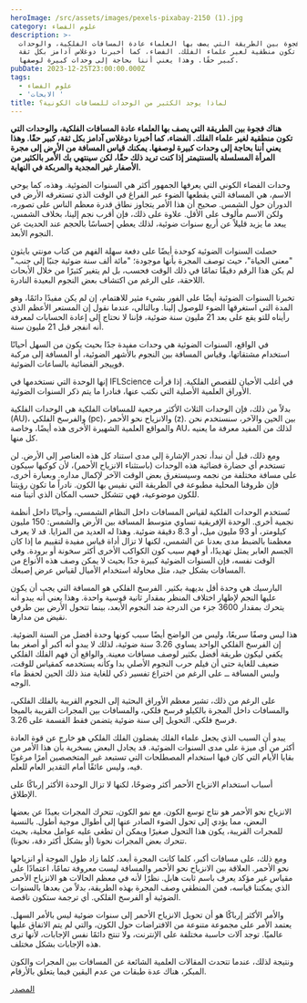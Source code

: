 ```yaml
---
heroImage: /src/assets/images/pexels-pixabay-2150 (1).jpg
category: علوم الفضاء
description: >-
  هناك فجوة بين الطريقة التي يصف بها العلماء عادة المسافات الفلكية، والوحدات
  التي تكون منطقية لغير علماء الفلك. الفضاء، كما أخبرنا دوغلاس آدامز بكل ثقة،
  كبير حقًا. وهذا يعني أننا بحاجة إلى وحدات كبيرة لوصفها.
pubDate: 2023-12-25T23:00:00.000Z
tags:
  - علوم الفضاء
  - 'الابحات '
title: لماذا يوجد الكثير من الوحدات للمسافات الكونية؟
---
```


**هناك فجوة بين الطريقة التي يصف بها العلماء عادة المسافات الفلكية، والوحدات التي تكون منطقية لغير علماء الفلك. الفضاء، كما أخبرنا دوغلاس آدامز بكل ثقة، كبير حقًا. وهذا يعني أننا بحاجة إلى وحدات كبيرة لوصفها. يمكنك قياس المسافة من الأرض إلى مجرة المرأة المسلسلة بالسنتيمتر إذا كنت تريد ذلك حقًا، لكن سينتهي بك الأمر بالكثير من الأصفار غير المجدية والمربكة في النهاية.**

وحدات الفضاء الكوني التي يعرفها الجمهور أكثر هي السنوات الضوئية. وهذه، كما يوحي الاسم، هي المسافة التي يقطعها الضوء عبر الفراغ في الوقت الذي تستغرقه الأرض في الدوران حول الشمس. صحيح أن هذا الأمر يتجاوز نطاق قدرة معظم الناس على تصوره، ولكن الاسم مألوف على الأقل. علاوة على ذلك، فإن أقرب نجم إلينا، بخلاف الشمس، يبعد ما يزيد قليلاً عن أربع سنوات ضوئية، لذلك يعطي إحساسًا بالحجم عند الحديث عن النجوم الأبعد.

حصلت السنوات الضوئية كوحدة أيضًا على دفعة سهلة الفهم من كتاب مونتي بايثون "معنى الحياة"، حيث توصف المجرة بأنها موجودة؛ "مائة ألف سنة ضوئية جنبًا إلى جنب." لم يكن هذا الرقم دقيقًا تمامًا في ذلك الوقت فحسب، بل لم يتغير كثيرًا من خلال الأبحاث اللاحقة، على الرغم من اكتشاف بعض النجوم البعيدة النادرة.

تخبرنا السنوات الضوئية أيضًا على الفور بشيء مثير للاهتمام، إن لم يكن مفيدًا دائمًا، وهو المدة التي استغرقها الضوء للوصول إلينا. وبالتالي، عندما نقول إن المستعر الأعظم الذي رأيناه للتو يقع على بعد 21 مليون سنة ضوئية، فإننا لا نحتاج إلى إعادة الحسابات لمعرفة أنه انفجر قبل 21 مليون سنة.

في الواقع، السنوات الضوئية هي وحدات مفيدة جدًا بحيث يكون من السهل أحيانًا استخدام مشتقاتها، وقياس المسافة بين النجوم بالأشهر الضوئية، أو المسافة إلى مركبة فوييجر الفضائية بالساعات الضوئية.

إنها الوحدة التي نستخدمها في IFLScience في أغلب الأحيان للقصص الفلكية. إذا قرأت الأوراق العلمية الأصلية التي نكتب عنها، فنادرا ما يتم ذكر السنوات الضوئية.

بدلاً من ذلك، فإن الوحدات الثلاث الأكثر مرجعية للمسافات الفلكية هي الوحدات الفلكية (AU)، والفرسخ الفلكي (pc)، والانزياح نحو الأحمر (z). بين الحين والآخر، سنستخدم نحن والمواقع العلمية الشهيرة الأخرى هذه أيضًا، وخاصة AU، لذلك من المفيد معرفة ما يعنيه كل منها.

ومع ذلك، قبل أن نبدأ، تجدر الإشارة إلى مدى استناد كل هذه العناصر إلى الأرض. لن تستخدم أي حضارة فضائية هذه الوحدات (باستثناء الانزياح الأحمر)، لأن كوكبها سيكون على مسافة مختلفة من نجمه وسيستغرق بعض الوقت الآخر لإكمال مداره. وبعبارة أخرى، فإن ظروفنا المحلية مطبوعة في الطريقة التي نقيس بها الكون. نادراً ما تكون رؤيتنا للكون موضوعية، فهي تتشكل حسب المكان الذي أتينا منه.

تُستخدم الوحدات الفلكية لقياس المسافات داخل النظام الشمسي، وأحيانًا داخل أنظمة نجمية أخرى. الوحدة الإفريقية تساوي متوسط المسافة بين الأرض والشمس: 150 مليون كيلومتر، أو 93 مليون ميل، أو 8.3 دقيقة ضوئية. وهذا له العديد من المزايا. قد لا يعرف معظمنا بالضبط مدى بعدنا عن الشمس، لكنها لا تزال أداة قياس مفيدة لتقييم ما إذا كان الجسم العابر يمثل تهديدًا، أو فهم سبب كون الكواكب الأخرى أكثر سخونة أو برودة. وفي الوقت نفسه، فإن السنوات الضوئية كبيرة جدًا بحيث لا يمكن وصف هذه الأنواع من المسافات بشكل جيد، مثل محاولة استخدام الأميال لقياس عرض إصبعك.

البارسيك هي وحدة أقل بديهية بكثير. الفرسخ الفلكي هو المسافة التي يجب أن يكون عليها النجم لإظهار اختلاف المنظر بمقدار ثانية قوسية واحدة. وهذا يعني أنه يبدو أنه يتحرك بمقدار 3600 جزء من الدرجة ضد النجوم الأبعد، بينما تتحول الأرض بين طرفي نقيض من مدارها.

هذا ليس وصفًا سريعًا، وليس من الواضح أيضًا سبب كونها وحدة أفضل من السنة الضوئية. إن الفرسخ الفلكي الواحد يساوي 3.26 سنة ضوئية، لذلك لا يبدو أنه أكبر أو أصغر بما يكفي ليكون طريقة أفضل بكثير لوصف مسافات معينة. والواقع أن فهم الفلك الفلكي ضعيف للغاية حتى أن فيلم حرب النجوم الأصلي بدا وكأنه يستخدمه كمقياس للوقت، وليس المسافة ــ على الرغم من اختراع تفسير ذكي للغاية منذ ذلك الحين لحفظ ماء الوجه.

على الرغم من ذلك، تشير معظم الأوراق البحثية إلى النجوم القريبة بالفلك الفلكي، والمسافات داخل المجرة بالكيلو فرسخ فلكي، والمسافات بين المجرات القريبة بالميجا فرسخ فلكي. التحويل إلى سنة ضوئية يتضمن فقط القسمة على 3.26.

يبدو أن السبب الذي يجعل علماء الفلك يفضلون الفلك الفلكي هو خارج عن قوة العادة أكثر من أي ميزة على مدى السنوات الضوئية. قد يجادل البعض بسخرية بأن هذا الأمر من بقايا الأيام التي كان فيها استخدام المصطلحات التي تستبعد غير المتخصصين أمرًا مرغوبًا فيه، وليس عائقًا أمام التقدير العام للعلم.

أسباب استخدام الانزياح الأحمر أكثر وضوحًا، لكنها لا تزال الوحدة الأكثر إرباكًا على الإطلاق.

الانزياح نحو الأحمر هو نتاج توسع الكون. مع نمو الكون، تتحرك المجرات بعيدًا عن بعضها البعض، مما يؤدي إلى تحول الضوء الصادر عنها إلى أطوال موجية أطول. بالنسبة للمجرات القريبة، يكون هذا التحول صغيرًا ويمكن أن تطغى عليه عوامل محلية، بحيث تتحرك بعض المجرات نحونا (أو بشكل أكثر دقة، نحونا).

ومع ذلك، على مسافات أكبر، كلما كانت المجرة أبعد، كلما زاد طول الموجة أو انزياحها نحو الأحمر. العلاقة بين الانزياح نحو الأحمر والمسافة ليست معروفة تمامًا، اعتمادًا على مقياس غير مؤكد يعرف باسم ثابت هابل. نظرًا لأنه في معظم الحالات هو الانزياح الأحمر الذي يمكننا قياسه، فمن المنطقي وصف المجرة بهذه الطريقة، بدلاً من بعدها بالسنوات الضوئية أو الفرسخ الفلكي. أي ترجمة ستكون ناقصة.

والأمر الأكثر إرباكًا هو أن تحويل الانزياح الأحمر إلى سنوات ضوئية ليس بالأمر السهل. يعتمد الأمر على مجموعة متنوعة من الافتراضات حول الكون، والتي لم يتم الاتفاق عليها عالميًا. توجد آلات حاسبة مختلفة على الإنترنت، ولا تنتج دائمًا نفس الإجابات، لأنها ترى هذه الإجابات بشكل مختلف.

ونتيجة لذلك، عندما تتحدث المقالات العلمية الشائعة عن المسافات بين المجرات والكون المبكر، هناك عدة طبقات من عدم اليقين فيما يتعلق بالأرقام.

[المصدر](المصدر)
